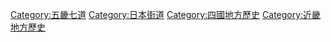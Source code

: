 {{catmore}}

[[Category:五畿七道|Category:五畿七道]]
[[Category:日本街道|Category:日本街道]]
[[Category:四國地方歷史|Category:四國地方歷史]]
[[Category:近畿地方歷史|Category:近畿地方歷史]]